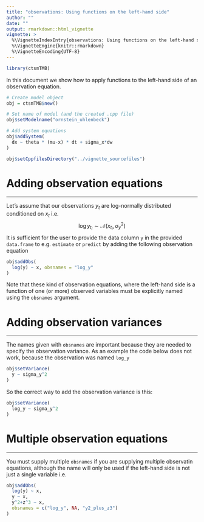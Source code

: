 ```yaml
---
title: "observations: Using functions on the left-hand side"
author: ""
date: ""
output: rmarkdown::html_vignette
vignette: >
  %\VignetteIndexEntry{observations: Using functions on the left-hand side}
  %\VignetteEngine{knitr::rmarkdown}
  %\VignetteEncoding{UTF-8}
---
```


```r
library(ctsmTMB)
```

In this document we show how to apply functions to the left-hand side of an observation equation.

```r
# Create model object
obj = ctsmTMB$new()

# Set name of model (and the created .cpp file)
obj$setModelname("ornstein_uhlenbeck")

# Add system equations
obj$addSystem(
  dx ~ theta * (mu-x) * dt + sigma_x*dw
)
```

```r
obj$setCppfilesDirectory("../vignette_sourcefiles")
```
# Adding observation equations

---

Let's assume that our observations $y_{t}$ are log-normally distributed conditioned on $x_{t}$ i.e.
$$
\log y_{t_{i}} \sim \mathcal{N}(x_{t_{i}},\sigma_{y}^{2})
$$
It is sufficient for the user to provide the data column `y` in the provided `data.frame` to e.g. `estimate` or `predict` by adding the following observation equation

```r
obj$addObs(
  log(y) ~ x, obsnames = "log_y"
)
```

Note that these kind of observation equations, where the left-hand side is a function of one (or more) observed variables must be explicitly named using the `obsnames` argument.

# Adding observation variances

---

The names given with `obsnames` are important because they are needed to specify the observation variance. As an example the code below does not work, because the observation was named `log_y`

```r
obj$setVariance(
  y ~ sigma_y^2
)
```

So the correct way to add the observation variance is this:
```r
obj$setVariance(
  log_y ~ sigma_y^2
)
```

# Multiple observation equations

---

You must supply multiple `obsnames` if you are supplying multiple observatin equations, although the name will only be used if the left-hand side is not just a single variable i.e.
```r
obj$addObs(
  log(y) ~ x,
  y ~ x,
  y^2+z^3 ~ x,
  obsnames = c("log_y", NA, "y2_plus_z3")
)
```

